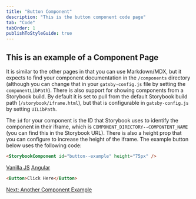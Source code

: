 ```yaml
---
title: "Button Component"
description: "This is the button component code page"
tab: "Code"
tabOrder: 1
publishToStyleGuide: true
---
```


## This is an example of a Component Page

It is similar to the other pages in that you can use Markdown/MDX, but it expects to find your component documentation in the `/components` directory (although you can change that in your `gatsby-config.js` file by setting the `componentLibPath`). There is also support for showing components from a Storybook build. By default it is set to pull from the default Storybook build path (`/storybook/iframe.html`), but that is configurable in `gatsby-config.js` by setting `UILibPath`.

The `id` for your component is the ID that Storybook uses to identify the component in their iframe, which is `COMPONENT_DIRECTORY--COMPONTENT_NAME` (you can find this in the Storybook URL). There is also a height prop that you can configure to increase the height of the iframe. The example button below uses the following code:

```html
<StorybookComponent id="button--example" height="75px" />
```

<StorybookComponent id="button--example" height="75px" />

<TabLinks defaultTab="React">
  <a href="http://example.com/vanillajs" target="_blank">Vanilla JS</a>
  <a href="http://example.com/angular" target="_blank">Angular</a>
</TabLinks>

```html
<Button>Click Here</Button>
```

[Next: Another Component Example](/01-cta/code/)


